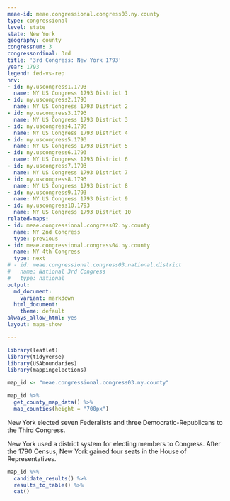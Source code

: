 ```yaml
---
meae-id: meae.congressional.congress03.ny.county
type: congressional
level: state
state: New York
geography: county
congressnum: 3
congressordinal: 3rd
title: '3rd Congress: New York 1793'
year: 1793
legend: fed-vs-rep
nnv:
- id: ny.uscongress1.1793
  name: NY US Congress 1793 District 1
- id: ny.uscongress2.1793
  name: NY US Congress 1793 District 2
- id: ny.uscongress3.1793
  name: NY US Congress 1793 District 3
- id: ny.uscongress4.1793
  name: NY US Congress 1793 District 4
- id: ny.uscongress5.1793
  name: NY US Congress 1793 District 5
- id: ny.uscongress6.1793
  name: NY US Congress 1793 District 6
- id: ny.uscongress7.1793
  name: NY US Congress 1793 District 7
- id: ny.uscongress8.1793
  name: NY US Congress 1793 District 8
- id: ny.uscongress9.1793
  name: NY US Congress 1793 District 9
- id: ny.uscongress10.1793
  name: NY US Congress 1793 District 10
related-maps:
- id: meae.congressional.congress02.ny.county
  name: NY 2nd Congress
  type: previous
- id: meae.congressional.congress04.ny.county
  name: NY 4th Congress
  type: next
# - id: meae.congressional.congress03.national.district
#   name: National 3rd Congress
#   type: national
output:
  md_document:
    variant: markdown
  html_document:
    theme: default
always_allow_html: yes
layout: maps-show

---
```


```r
library(leaflet)
library(tidyverse)
library(USAboundaries)
library(mappingelections)

map_id <- "meae.congressional.congress03.ny.county"
```

<div class="map">

```r
map_id %>% 
  get_county_map_data() %>% 
  map_counties(height = "700px")
```

</div>

New York elected seven Federalists and three Democratic-Republicans to the Third Congress.

New York used a district system for electing members to Congress. After the 1790 Census, New York gained four seats in the House of Representatives.

<div class="results-table">

```r
map_id %>%
  candidate_results() %>%
  results_to_table() %>%
  cat()
```

</div>
